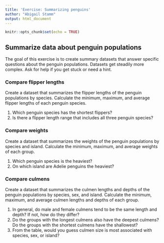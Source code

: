 ---
title: 'Exercise: Summarizing penguins'
author: "Abigail Stamm"
output: html_document
---

```{r setup, include=FALSE}
knitr::opts_chunk$set(echo = TRUE)
```

## Summarize data about penguin populations

The goal of this exercise is to create summary datasets that answer specific questions about the penguin populations. Datasets get steadily more complex. Ask for help if you get stuck or need a hint.


### Compare flipper lengths

Create a dataset that summarizes the flipper lengths of the penguin populations by species. Calculate the minimum, maximum, and average flipper lengths of each penguin species. 

1. Which penguin species has the shortest flippers?
1. Is there a flipper length range that includes all three penguin species?




### Compare weights

Create a dataset that summarizes the weights of the penguin populations by species and island. Calculate the minimum, maximum, and average weights of each group. 

1. Which penguin species is the heaviest?
1. On which island are Adelie penguins the heaviest?




### Compare culmens

Create a dataset that summarizes the culmen lengths and depths of the penguin populations by species, sex, and island. Calculate the minimum, maximum, and average culmen lengths and depths of each group. 

1. In general, do male and female culmens tend to be the same length and depth? If not, how do they differ?
1. Do the groups with the longest culmens also have the deepest culmens? Do the groups with the shortest culmens have the shallowest?
1. From the table, would you guess culmen size is most associated with species, sex, or island?







